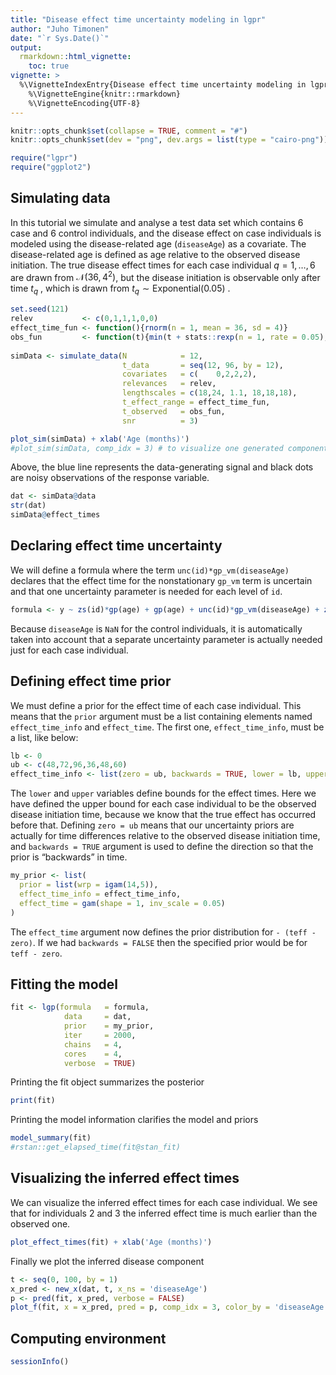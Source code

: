 ```yaml
---
title: "Disease effect time uncertainty modeling in lgpr"
author: "Juho Timonen"
date: "`r Sys.Date()`"
output: 
  rmarkdown::html_vignette:
    toc: true
vignette: >
  %\VignetteIndexEntry{Disease effect time uncertainty modeling in lgpr}
    %\VignetteEngine{knitr::rmarkdown}
    %\VignetteEncoding{UTF-8}
---
```


```r
knitr::opts_chunk$set(collapse = TRUE, comment = "#")
knitr::opts_chunk$set(dev = "png", dev.args = list(type = "cairo-png"))
```

```r
require("lgpr")
require("ggplot2")
```

## Simulating data

In this tutorial we simulate and analyse a test data set which contains 6 case and 6 control individuals, and the disease effect on case individuals is modeled using the disease-related age (`diseaseAge`) as a covariate. The disease-related age is defined as age relative to the observed disease initiation. The true disease effect times for each case individual $q=1, \ldots,6$ are drawn from $\mathcal{N}(36,4^2)$, but the disease initiation is observable only after time $t_q$ , which is drawn from  $t_q∼\text{Exponential}(0.05)$ .

```r
set.seed(121)
relev           <- c(0,1,1,1,0,0)
effect_time_fun <- function(){rnorm(n = 1, mean = 36, sd = 4)}
obs_fun         <- function(t){min(t + stats::rexp(n = 1, rate = 0.05), 96 - 1e-5)}
  
simData <- simulate_data(N            = 12,
                         t_data       = seq(12, 96, by = 12),
                         covariates   = c(    0,2,2,2),
                         relevances   = relev,
                         lengthscales = c(18,24, 1.1, 18,18,18),
                         t_effect_range = effect_time_fun,
                         t_observed   = obs_fun,
                         snr          = 3)

plot_sim(simData) + xlab('Age (months)')
#plot_sim(simData, comp_idx = 3) # to visualize one generated component
```
Above, the blue line represents the data-generating signal and black dots are
noisy observations of the response variable.

```r
dat <- simData@data
str(dat)
simData@effect_times
```

## Declaring effect time uncertainty

We will define a formula where the term `unc(id)*gp_vm(diseaseAge)`
declares that the effect time for the nonstationary `gp_vm` term is uncertain and that one uncertainty parameter is needed for each level of `id`.

```r
formula <- y ~ zs(id)*gp(age) + gp(age) + unc(id)*gp_vm(diseaseAge) + zs(z1)*gp(age) + zs(z2)*gp(age) + zs(z3)*gp(age)
```

Because `diseaseAge` is `NaN`
for the control individuals, it is automatically taken into account that
a separate uncertainty parameter is actually needed just for each case individual.

## Defining effect time prior

We must define a prior for the effect time of each case individual. This means that the `prior` argument must be a list containing elements named `effect_time_info` and `effect_time`. The first one, `effect_time_info`, must be a list, like below:

```r
lb <- 0
ub <- c(48,72,96,36,48,60)
effect_time_info <- list(zero = ub, backwards = TRUE, lower = lb, upper = ub)
```

The `lower` and `upper` variables define bounds for the effect times. Here
we have defined the upper bound for each case individual to be the observed disease initiation time, because we know that the true effect has occurred before that. Defining `zero = ub` means that our uncertainty priors are actually for time differences relative to the observed disease initiation time, and `backwards = TRUE` argument is used to define the direction so that the prior is "backwards" in time.

```r
my_prior <- list(
  prior = list(wrp = igam(14,5)),
  effect_time_info = effect_time_info,
  effect_time = gam(shape = 1, inv_scale = 0.05)
)
```

The `effect_time` argument now defines the prior distribution for `- (teff - zero)`. If we had `backwards = FALSE` then the specified prior would be for
`teff - zero`.

## Fitting the model

```r
fit <- lgp(formula   = formula,
            data     = dat,
            prior    = my_prior,
            iter     = 2000,
            chains   = 4,
            cores    = 4,
            verbose  = TRUE)
```

Printing the fit object summarizes the posterior
```r
print(fit)
```

Printing the model information clarifies the model and priors
```r
model_summary(fit)
#rstan::get_elapsed_time(fit@stan_fit)
```

## Visualizing the inferred effect times
We can visualize the inferred effect times for each case individual. We see
that for individuals 2 and 3 the inferred effect time is much earlier than the observed one.
```r
plot_effect_times(fit) + xlab('Age (months)')
```

Finally we plot the inferred disease component
```r
t <- seq(0, 100, by = 1)
x_pred <- new_x(dat, t, x_ns = 'diseaseAge')
p <- pred(fit, x_pred, verbose = FALSE)
plot_f(fit, x = x_pred, pred = p, comp_idx = 3, color_by = 'diseaseAge')  + xlab('Age (months)')
```

## Computing environment

```r
sessionInfo()
```

